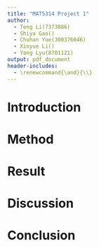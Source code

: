 ```yaml
---
title: "MAT5314 Project 1"
author: 
  - Teng Li(7373086)
  - Shiya Gao() 
  - Chuhan Yue(300376046)
  - Xinyue Li()
  - Yang Lyu(8701121)
output: pdf_document
header-includes: 
  - \renewcommand{\and}{\\}
---
```


# Introduction

# Method

# Result

# Discussion

# Conclusion
